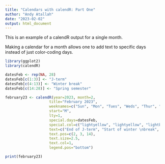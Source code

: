 ```yaml
---
title: "Calendars with calendR: Part One"
author: "Andy Atallah"
date: "2023-02-02"
output: html_document
---
```

This is an example of a calendR output for a single month. 

Making a calendar for a month allows one to add text to specific days instead of just color-coding days.

```r

library(ggplot2)
library(calendR)

datesFeb <- rep(NA, 28)
datesFeb[c(1:3)] <- "J-term"
datesFeb[c(4:13)] <- "Winter break"
datesFeb[c(14:28)] <- "Spring semester"

february23 <- calendR(year=2023, month=2,
                    title="February 2023",
                    weeknames=c("Sun", "Mon", "Tues", "Weds", "Thur", "Fri", "Sat"),
                    start="M",
                    lty=1,
                    special.days=datesFeb,
                    special.col=c("lightyellow", "lightyellow", "lightblue"),
                    text=c("End of J-term", "Start of winter \nbreak", "Start of spring\n semester"),
                    text.pos=c(2, 3, 14),
                    text.size=2.5,
                    text.col=1,
                    legend.pos="bottom")

print(february23)
```

